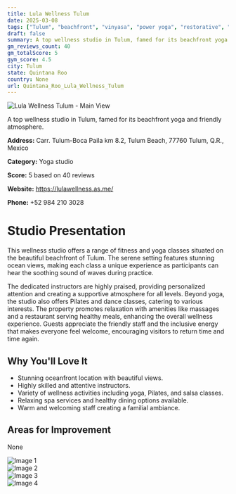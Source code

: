 ```yaml
---
title: Lula Wellness Tulum
date: 2025-03-08
tags: ["Tulum", "beachfront", "vinyasa", "power yoga", "restorative", "atmosphere", "wellness", "Tulum"]  
draft: false
summary: A top wellness studio in Tulum, famed for its beachfront yoga and friendly atmosphere.
gm_reviews_count: 40
gm_totalScore: 5
gym_score: 4.5
city: Tulum
state: Quintana Roo
country: None
url: Quintana_Roo_Lula_Wellness_Tulum
---
```


<div className="aspect-[16/9] relative my-8">
  <img 
    src="https://lh5.googleusercontent.com/p/AF1QipNHvtSZ7NsohXvvhc7mueolLLDmAQze1nduSukR=w1920-h1080-k-no"
    alt="Lula Wellness Tulum - Main View"
    className="object-cover absolute inset-0 w-full h-full rounded-lg"
  />
</div>

A top wellness studio in Tulum, famed for its beachfront yoga and friendly atmosphere.

**Address:** Carr. Tulum-Boca Paila km 8.2, Tulum Beach, 77760 Tulum, Q.R., Mexico

**Category:** Yoga studio

**Score:** 5 based on 40 reviews

**Website:** https://lulawellness.as.me/

**Phone:** +52 984 210 3028

# Studio Presentation

This wellness studio offers a range of fitness and yoga classes situated on the beautiful beachfront of Tulum. The serene setting features stunning ocean views, making each class a unique experience as participants can hear the soothing sound of waves during practice.

The dedicated instructors are highly praised, providing personalized attention and creating a supportive atmosphere for all levels. Beyond yoga, the studio also offers Pilates and dance classes, catering to various interests. The property promotes relaxation with amenities like massages and a restaurant serving healthy meals, enhancing the overall wellness experience. Guests appreciate the friendly staff and the inclusive energy that makes everyone feel welcome, encouraging visitors to return time and time again.

## Why You'll Love It

- Stunning oceanfront location with beautiful views.
- Highly skilled and attentive instructors.
- Variety of wellness activities including yoga, Pilates, and salsa classes.
- Relaxing spa services and healthy dining options available.
- Warm and welcoming staff creating a familial ambiance.

## Areas for Improvement

None

<div className="grid grid-cols-1 xl:grid-cols-2 gap-4 my-8">
<div className="aspect-[4/3] relative"><img src="https://lh3.googleusercontent.com/p/AF1QipOVUs_-6JqpnQoO76F6ZJq_-gLOyKOhUY1p1y9h=w1920-h1080-k-no" alt="Image 1" className="object-cover absolute inset-0 w-full h-full rounded-lg" /></div>
<div className="aspect-[4/3] relative"><img src="https://lh5.googleusercontent.com/p/AF1QipON_JoMAsHLxJrhmWv49MnV_UFhCEQWIXf-Xf0m=w1920-h1080-k-no" alt="Image 2" className="object-cover absolute inset-0 w-full h-full rounded-lg" /></div>
<div className="aspect-[4/3] relative"><img src="https://lh5.googleusercontent.com/p/AF1QipOy2UyYUStWxl47yfuKN9VBJK5LGzZGYrAQkuXr=w1920-h1080-k-no" alt="Image 3" className="object-cover absolute inset-0 w-full h-full rounded-lg" /></div>
<div className="aspect-[4/3] relative"><img src="https://lh5.googleusercontent.com/p/AF1QipObb7aIXUTmaIdMHszXix4ueBMfmHrzS6hjx6Hn=w1920-h1080-k-no" alt="Image 4" className="object-cover absolute inset-0 w-full h-full rounded-lg" /></div>
</div>